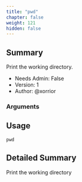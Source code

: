 ```yaml
---
title: "pwd"
chapter: false
weight: 121
hidden: false
---
```


## Summary
Print the working directory.
  
- Needs Admin: False  
- Version: 1  
- Author: @xorrior  

### Arguments

## Usage

```
pwd
```


## Detailed Summary

Print the working directory